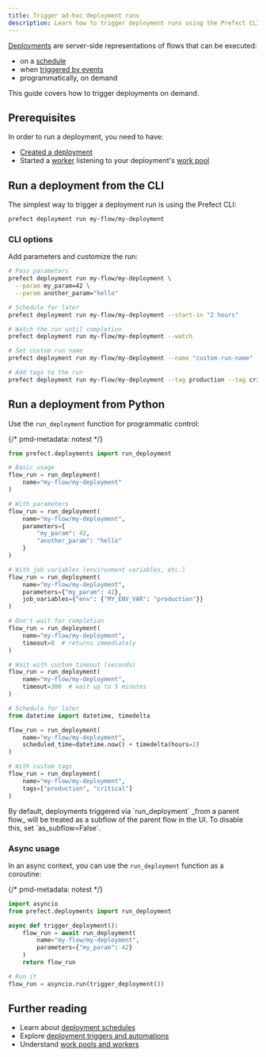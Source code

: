 ```yaml
---
title: Trigger ad-hoc deployment runs
description: Learn how to trigger deployment runs using the Prefect CLI and Python SDK.
---
```


[Deployments](/v3/concepts/deployments) are server-side representations of flows that can be executed:
- on a [schedule](/v3/how-to-guides/deployments/create-schedules)
- when [triggered by events](/v3/how-to-guides/automations/creating-deployment-triggers)
- programmatically, on demand

This guide covers how to trigger deployments on demand.

## Prerequisites

In order to run a deployment, you need to have:
- [Created a deployment](/v3/how-to-guides/deployments/create-deployments)
- Started a [worker](/v3/concepts/workers) listening to your deployment's [work pool](/v3/concepts/work-pools)

## Run a deployment from the CLI

The simplest way to trigger a deployment run is using the Prefect CLI:

```bash
prefect deployment run my-flow/my-deployment
```

### CLI options

Add parameters and customize the run:

```bash
# Pass parameters
prefect deployment run my-flow/my-deployment \
  --param my_param=42 \
  --param another_param="hello"

# Schedule for later
prefect deployment run my-flow/my-deployment --start-in "2 hours"

# Watch the run until completion
prefect deployment run my-flow/my-deployment --watch

# Set custom run name
prefect deployment run my-flow/my-deployment --name "custom-run-name"

# Add tags to the run
prefect deployment run my-flow/my-deployment --tag production --tag critical
```

## Run a deployment from Python

Use the `run_deployment` function for programmatic control:

{/* pmd-metadata: notest */}
```python
from prefect.deployments import run_deployment

# Basic usage
flow_run = run_deployment(
    name="my-flow/my-deployment"
)

# With parameters
flow_run = run_deployment(
    name="my-flow/my-deployment",
    parameters={
        "my_param": 42,
        "another_param": "hello"
    }
)

# With job variables (environment variables, etc.)
flow_run = run_deployment(
    name="my-flow/my-deployment",
    parameters={"my_param": 42},
    job_variables={"env": {"MY_ENV_VAR": "production"}}
)

# Don't wait for completion
flow_run = run_deployment(
    name="my-flow/my-deployment",
    timeout=0  # returns immediately
)

# Wait with custom timeout (seconds)
flow_run = run_deployment(
    name="my-flow/my-deployment",
    timeout=300  # wait up to 5 minutes
)

# Schedule for later
from datetime import datetime, timedelta

flow_run = run_deployment(
    name="my-flow/my-deployment",
    scheduled_time=datetime.now() + timedelta(hours=2)
)

# With custom tags
flow_run = run_deployment(
    name="my-flow/my-deployment",
    tags=["production", "critical"]
)
```

<Note>
By default, deployments triggered via `run_deployment` _from a parent flow_ will be treated as a subflow of the parent flow in the UI. To disable this, set `as_subflow=False`.
</Note>

### Async usage

In an async context, you can use the `run_deployment` function as a coroutine:

{/* pmd-metadata: notest */}
```python
import asyncio
from prefect.deployments import run_deployment

async def trigger_deployment():
    flow_run = await run_deployment(
        name="my-flow/my-deployment",
        parameters={"my_param": 42}
    )
    return flow_run

# Run it
flow_run = asyncio.run(trigger_deployment())
```

## Further reading

- Learn about [deployment schedules](/v3/how-to-guides/deployments/create-schedules)
- Explore [deployment triggers and automations](/v3/how-to-guides/automations/creating-deployment-triggers)
- Understand [work pools and workers](/v3/concepts/work-pools)
